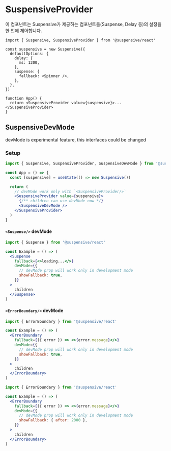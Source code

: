 
# SuspensiveProvider

이 컴포넌트는 Suspensive가 제공하는 컴포넌트들(Suspense, Delay 등)의 설정을 한 번에 제어합니다.

```tsx /SuspensiveProvider/ /Suspensive/
import { Suspensive, SuspensiveProvider } from '@suspensive/react'

const suspensive = new Suspensive({
  defaultOptions: {
    delay: {
      ms: 1200,
    },
    suspense: {
      fallback: <Spinner />,
    },
  },
})

function App() {
  return <SuspensiveProvider value={suspensive}>...</SuspensiveProvider>
}
```

## SuspensiveDevMode

<Callout type="warning">

devMode is experimental feature, this interfaces could be changed

</Callout>

### Setup

```jsx
import { Suspensive, SuspensiveProvider, SuspensiveDevMode } from '@suspensive/react'

const App = () => {
  const [suspensive] = useState(() => new Suspensive())

  return (
    // devMode work only with `<SuspensiveProvider/>`
    <SuspensiveProvider value={suspensive}>
      {/** children can use devMode now */}
      <SuspensiveDevMode />
    </SuspensiveProvider>
  )
}
```

#### `<Suspense/>` devMode

```jsx /devMode/
import { Suspense } from '@suspensive/react'

const Example = () => (
  <Suspense
    fallback={<>loading...</>}
    devMode={{
      // devMode prop will work only in development mode
      showFallback: true,
    }}
  >
    children
  </Suspense>
)
```

#### `<ErrorBoundary/>` devMode

```jsx /devMode/
import { ErrorBoundary } from '@suspensive/react'

const Example = () => (
  <ErrorBoundary
    fallback={({ error }) => <>{error.message}</>}
    devMode={{
      // devMode prop will work only in development mode
      showFallback: true,
    }}
  >
    children
  </ErrorBoundary>
)
```

```jsx /devMode/
import { ErrorBoundary } from '@suspensive/react'

const Example = () => (
  <ErrorBoundary
    fallback={({ error }) => <>{error.message}</>}
    devMode={{
      // devMode prop will work only in development mode
      showFallback: { after: 2000 },
    }}
  >
    children
  </ErrorBoundary>
)
```
